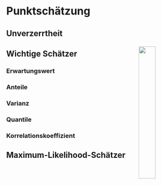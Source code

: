 # Punktschätzung {#sec-punktschaetzung}

## Unverzerrtheit

<img src="images/AdobeStock_391798b.jpeg" align="right" width=30%" style="padding-left:15px;padding-top:5px;"/>

## Wichtige Schätzer

### Erwartungswert

### Anteile

### Varianz

### Quantile

### Korrelationskoeffizient

## Maximum-Likelihood-Schätzer
